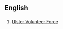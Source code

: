 ==English==
==={{initialism}}===
{{infl|en|initialism}}
# [[w:Ulster Volunteer Force|Ulster Volunteer Force]]